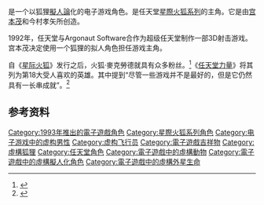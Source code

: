 {{NoteTA
| G1 = Games
| G2 = Nintendo
}}
{{Infobox character
| name=火狐·麥克勞德
| image= File:WonderCon 2015 - Fox McCloud (Star Fox) Cosplay (16429437293).jpg
| caption=在2015年E3遊戲展上火狐的[[角色扮演者|角色扮演者]]
| series=[[星際火狐系列|星際火狐系列]]
| first= 《[[星际火狐_(游戏)|星际火狐]]》（1993）
| creator=[[宫本茂|宫本茂]]
| artist= {{tsl|en|Takaya Imamura||今村孝矢}}
| voice={{ubl
|'''英语：'''
|{{tsl|en|Daniel Owsen|丹·欧文森}}（1993年） 
| 麦克·韦斯特（1997年，2011年–今） 
| 史蒂夫·马尔帕斯（2001–2002年） 
| 吉米·沃克（2005–2008年）
|'''日语：'''
|[[里内信夫|里内信夫]]<br><small>（[[星際火狐64|64]]、[[任天堂明星大亂鬥|大亂鬥]]及[[任天堂明星大亂鬥DX|大亂鬥DX]]）</small> | [[野島健兒|野島健兒]]<br><small>（[[星際火狐：突襲|突襲]]、[[任天堂明星大亂鬥X|大亂鬥X]]及[[任天堂明星大亂鬥3DS/Wii_U|大亂鬥3DS/Wii U]]）</small> | [[大原崇|大原崇]]<br><small>（[[星際火狐64_3D|64 3D]]、[[星際火狐_零|零]]、[[銀河聯軍：阿特拉斯之戰|銀河聯軍：阿特拉斯之戰]]及[[任天堂明星大亂鬥_特別版|大亂鬥SP]]</small>）
}}
}}

{{vgname2|火狐·麥克勞德|ja=フォックス・マクラウド|en=Fox McCloud|[[神遊科技|神遊科技]]官方譯為「'''火狐·麦克罗德'''<ref>{{cite web|url=https://www.ique.com/games/41011.htm|title=iQue Ltd. 星际火狐|publisher=[[神遊科技|神遊科技]]|accessdate=2019-09-13|archive-date=2019-11-11|archive-url=https://web.archive.org/web/20191111232134/https://www.ique.com/games/41011.htm|dead-url=no}}</ref>」}}是一个以狐狸[[擬人|擬人論]]化的电子游戏角色。是任天堂[[星際火狐系列|星際火狐系列]]的主角。它是由[[宫本茂|宫本茂]]和今村孝矢所创造。

1992年，任天堂与Argonaut Software合作为超级任天堂制作一部3D射击游戏。宫本茂决定使用一个狐狸的拟人角色担任游戏主角。

自《[[星际火狐_(游戏)|星际火狐]]》发行之后，火狐·麥克勞德就具有众多粉丝。<ref name="reception">{{cite web |title=Smash Profile: Fox |url=http://www.ign.com/articles/2001/08/08/smash-profile-fox |publisher=IGN |accessdate=2009-08-05 |date=2001-08-08 |archive-date=2015-02-18 |archive-url=https://web.archive.org/web/20150218094248/http://www.ign.com/articles/2001/08/08/smash-profile-fox |dead-url=no }}</ref>《[[任天堂力量|任天堂力量]]》将其列为第18大受人喜欢的英雄。其中提到“尽管一些游戏并不是最好的，但是它仍然具有一长串成就”。<ref>{{cite book |title=[[任天堂力量|Nintendo Power]] 250th issue! |year=2010 |publisher={{tsl|en|Future US||Future US}} |location=[[南旧金山_(加利福尼亚州)|South San Francisco, California]] |pages=40, 41}}</ref>

== 参考资料 ==
{{Reflist}}

{{星際火狐系列}}
{{任天堂明星大亂鬥系列}}

{{DEFAULTSORT:Fox Mccloud}}
[[Category:1993年推出的電子遊戲角色|Category:1993年推出的電子遊戲角色]]
[[Category:星際火狐系列角色|Category:星際火狐系列角色]]
[[Category:电子游戏中的虚构男性|Category:电子游戏中的虚构男性]]
[[Category:虚构飞行员|Category:虚构飞行员]]
[[Category:電子遊戲吉祥物|Category:電子遊戲吉祥物]]
[[Category:虛構狐狸|Category:虛構狐狸]]
[[Category:任天堂角色|Category:任天堂角色]]
[[Category:電子遊戲中的虛構動物|Category:電子遊戲中的虛構動物]]
[[Category:電子遊戲中的虛構擬人化角色|Category:電子遊戲中的虛構擬人化角色]]
[[Category:電子遊戲中的虛構外星生命|Category:電子遊戲中的虛構外星生命]]